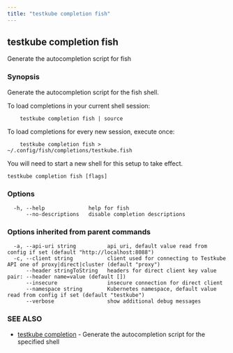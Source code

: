 ```yaml
---
title: "testkube completion fish"
---
```

<head>
  <meta name="docsearch:indexPrefix" content="reference-doc" />
</head>

## testkube completion fish

Generate the autocompletion script for fish

### Synopsis

Generate the autocompletion script for the fish shell.

To load completions in your current shell session:

```
	testkube completion fish | source
```

To load completions for every new session, execute once:

```
	testkube completion fish > ~/.config/fish/completions/testkube.fish
```

You will need to start a new shell for this setup to take effect.


```
testkube completion fish [flags]
```

### Options

```
  -h, --help              help for fish
      --no-descriptions   disable completion descriptions
```

### Options inherited from parent commands

```
  -a, --api-uri string          api uri, default value read from config if set (default "http://localhost:8088")
  -c, --client string           client used for connecting to Testkube API one of proxy|direct|cluster (default "proxy")
      --header stringToString   headers for direct client key value pair: --header name=value (default [])
      --insecure                insecure connection for direct client
      --namespace string        Kubernetes namespace, default value read from config if set (default "testkube")
      --verbose                 show additional debug messages
```

### SEE ALSO

* [testkube completion](testkube-completion.mdx)	 - Generate the autocompletion script for the specified shell

